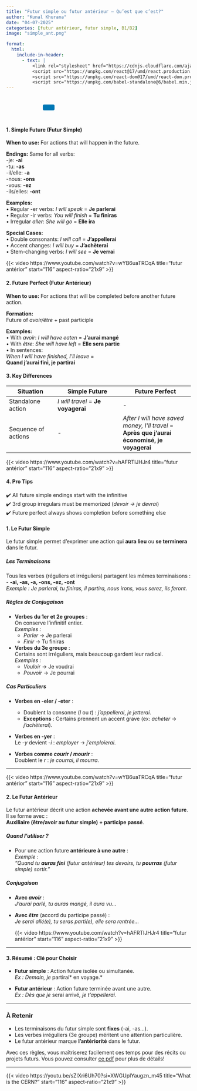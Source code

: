 ```yaml
---
title: "Futur simple ou futur antérieur – Qu’est que c’est?"
author: "Kunal Khurana"
date: "04-07-2025"
categories: [futur antérieur, futur simple, B1/B2]
image: "simple_ant.png"

format:
  html:
    include-in-header:
      - text: |
          <link rel="stylesheet" href="https://cdnjs.cloudflare.com/ajax/libs/font-awesome/6.0.0/css/all.min.css"
          <script src="https://unpkg.com/react@17/umd/react.production.min.js"</script>
          <script src="https://unpkg.com/react-dom@17/umd/react-dom.production.min.js"</script>
          <script src="https://unpkg.com/babel-standalone@6/babel.min.js"</script>
---
```


::: {style="text-align: left; padding: 10px;"}
<a href="mailto:info@frenchwithkunal.ca" target="_blank" style="margin: 0 10px; color: #000;"><i class="fas fa-envelope fa-lg"></i></a> <a href="https://www.instagram.com/frenchwithkunal" target="_blank" style="margin: 0 10px; color: #E1306C;"><i class="fab fa-instagram fa-lg"></i></a> <a href="https://frenchwithkunal.ca" target="_blank" style="margin: 0 10px; color: #0077b5;"><i class="fas fa-globe fa-lg"></i></a> <a href="https://whatsapp.com/channel/0029Vb57n2e7dmegpjYpyi3V" target="_blank" style="margin: 0 10px; color: #25D366;"><i class="fab fa-whatsapp fa-lg"></i></a> <button onclick="copyLink()" style="background-color: #0077b5; color: white; padding: 8px 16px; border: none; border-radius: 4px; cursor: pointer; margin-left: 10px;"> <i class="fas fa-copy"></i> </button> [Link copied!]{#copy-message style="margin-left: 10px; color: green; display: none;"}
:::

::: {#react-root}
:::

```{=html}
<script type="text/babel">
 const ProfilePage = () => {
  const { useState, useEffect } = React;
  const [redirectCounter, setRedirectCounter] = useState(4);
  const [isRedirecting, setIsRedirecting] = useState(false);

  const isFrench = document.documentElement.lang === "fr";

  const translations = {
    noAccess: isFrench 
      ? "Vous n'avez pas accès à cette page."
      : "You don't have access to this page.",
    subscribe: isFrench
      ? "Veuillez vous abonner pour obtenir l'accès."
      : "Please subscribe to gain access.",
    redirecting: isFrench
      ? `Redirection vers la page d'abonnement dans ${redirectCounter} secondes...`
      : `Redirecting to subscription page in ${redirectCounter} seconds...`
  };

  const refreshToken = async () => {
    const storedRefreshToken = localStorage.getItem("refreshToken");

    if (!storedRefreshToken) {
      window.location.href = "/login.html";
      return null;
    }

    try {
      const response = await fetch("https://frenchwithkunal-cdf6ea3f88ce.herokuapp.com/api/v1/auth/refresh-token", {
        method: "POST",
        headers: {
          "Content-Type": "application/json",
        },
        body: JSON.stringify({ refreshToken: storedRefreshToken }),
      });

      if (!response.ok) {
        localStorage.removeItem("accessToken");
        localStorage.removeItem("refreshToken");
        window.location.href = "/login.html";
        return null;
      }

      const data = await response.json();
      localStorage.setItem("accessToken", data.accessToken);
      return data.accessToken;
    } catch (error) {
      localStorage.removeItem("accessToken");
      localStorage.removeItem("refreshToken");
      window.location.href = "/login.html";
      return null;
    }
  };

  const fetchWithAuth = async (url, options = {}) => {
    let accessToken = localStorage.getItem("accessToken");

    options.headers = {
      ...options.headers,
      Authorization: `Bearer ${accessToken}`,
      "Content-Type": "application/json",
    };

    let response = await fetch(url, options);

    if (response.status === 401) {
      console.log("Access token expired, attempting to refresh...");

      // Refresh token
      accessToken = await refreshToken();

      if (!accessToken) return null;

      options.headers.Authorization = `Bearer ${accessToken}`;
      response = await fetch(url, options);
    }

    return response.json();
  };

  const showNoAccessMessage = () => {
    setIsRedirecting(true);
    
    const noAccessMessage = `
      <div style="text-align: center; padding: 20px;">
        <h2>${translations.noAccess}</h2>
        <p>${translations.subscribe}</p>
        <p>${translations.redirecting}</p>
      </div>
    `;
    document.body.innerHTML = noAccessMessage;
    
    // Start countdown and redirect
    const redirectInterval = setInterval(() => {
      setRedirectCounter((prev) => {
        const newCounter = prev - 1;
        if (newCounter <= 0) {
          clearInterval(redirectInterval);
          window.location.href = "https://frenchwithkunal.ca/payment.html";
        }
        
        // Update the countdown text
        const countdownElement = document.querySelector('p:last-child');
        if (countdownElement) {
          countdownElement.textContent = isFrench
            ? `Redirection vers la page d'abonnement dans ${newCounter} secondes...`
            : `Redirecting to subscription page in ${newCounter} seconds...`;
        }
        
        return newCounter;
      });
    }, 1000);
  };

  useEffect(() => {
    const storedToken = localStorage.getItem('accessToken');

    if(!storedToken) {
      showNoAccessMessage();
    } else {
      const fetchData = async() => {
        const data = await fetchWithAuth("https://frenchwithkunal-cdf6ea3f88ce.herokuapp.com/api/v1/auth/me", {
          method: "POST",
        });

        if (data && data.data && data.data.hasAccess) {
          console.log(data);
        } else {
          showNoAccessMessage();
        }
      };
      fetchData();
    }
  }, []);

  return (
    <div></div>
  );
};

ReactDOM.render(
  <ProfilePage />,
  document.getElementById('react-root')
);
 </script>
```


::: {.content-visible when-profile="english"}

#### **1. Simple Future (Futur Simple)**
**When to use:** For actions that will happen in the future.

**Endings:** Same for all verbs:  
-je: **-ai**  
-tu: **-as**  
-il/elle: **-a**  
-nous: **-ons**  
-vous: **-ez**  
-ils/elles: **-ont**

**Examples:**  
• Regular -er verbs: *I will speak* = **Je parlerai**  
• Regular -ir verbs: *You will finish* = **Tu finiras**  
• Irregular *aller*: *She will go* = **Elle ira**

**Special Cases:**  
• Double consonants: *I will call* = **J'appellerai**  
• Accent changes: *I will buy* = **J'achèterai**  
• Stem-changing verbs: *I will see* = **Je verrai**

{{< video https://www.youtube.com/watch?v=wYB6uaTRCqA
    title="futur antérior"
    start="116"
    aspect-ratio="21x9" 
>}}

#### **2. Future Perfect (Futur Antérieur)**
**When to use:** For actions that will be completed before another future action.

**Formation:**  
Future of *avoir/être* + past participle

**Examples:**  
• With *avoir*: *I will have eaten* = **J'aurai mangé**  
• With *être*: *She will have left* = **Elle sera partie**  
• In sentences:  
*When I will have finished, I'll leave* =  
**Quand j'aurai fini, je partirai**

#### **3. Key Differences**
| Situation | Simple Future | Future Perfect |
|-----------|---------------|----------------|
| Standalone action | *I will travel* = **Je voyagerai** | - |
| Sequence of actions | - | *After I will have saved money, I'll travel* = **Après que j'aurai économisé, je voyagerai** |

{{< video https://www.youtube.com/watch?v=hAFRTlJHJr4
    title="futur antérior"
    start="116"
    aspect-ratio="21x9" 
>}}

#### **4. Pro Tips**
✔️ All future simple endings start with the infinitive  
✔️ 3rd group irregulars must be memorized (*devoir → je devrai*)  
✔️ Future perfect always shows completion before something else  


:::

::: {.content-visible when-profile="french"}


#### **1. Le Futur Simple**  
Le futur simple permet d’exprimer une action qui **aura lieu** ou **se terminera** dans le futur.  

##### **Les Terminaisons**  
Tous les verbes (réguliers et irréguliers) partagent les mêmes terminaisons :  
- **-ai, -as, -a, -ons, -ez, -ont**  
  *Exemple : Je parlerai, tu finiras, il partira, nous irons, vous serez, ils feront.*  

##### **Règles de Conjugaison**  
- **Verbes du 1er et 2e groupes** :  
  On conserve l’infinitif entier.  
  *Exemples :*  
  - *Parler* → Je parlerai  
  - *Finir* → Tu finiras  

- **Verbes du 3e groupe** :  
  Certains sont irréguliers, mais beaucoup gardent leur radical.  
  *Exemples :*  
  - *Vouloir* → Je voudrai  
  - *Pouvoir* → Je pourrai  

##### **Cas Particuliers**  

- **Verbes en -eler / -eter** :  
  - Doublent la consonne (*l* ou *t*) : *j’appellerai*, *je jetterai*.  
  - **Exceptions** : Certains prennent un accent grave (ex: *acheter* → *j’achèterai*).  

- **Verbes en -yer** :  
  Le *-y* devient *-i* : *employer* → *j’emploierai*.  

- **Verbes comme *courir* / *mourir*** :  
  Doublent le *r* : *je courrai*, *il mourra*.  

---

{{< video https://www.youtube.com/watch?v=wYB6uaTRCqA
    title="futur antérior"
    start="116"
    aspect-ratio="21x9" 
>}}

#### **2. Le Futur Antérieur**  
Le futur antérieur décrit une action **achevée avant une autre action future**. Il se forme avec :  
**Auxiliaire (être/avoir au futur simple) + participe passé**.  

##### **Quand l’utiliser ?**  
- Pour une action future **antérieure à une autre** :  
  *Exemple :*  
  *"Quand tu **auras fini** (futur antérieur) tes devoirs, tu **pourras** (futur simple) sortir."*  

##### **Conjugaison**  
- **Avec *avoir*** :  
  *J’aurai parlé, tu auras mangé, il aura vu...*  

- **Avec *être*** (accord du participe passé) :  
  *Je serai allé(e), tu seras parti(e), elle sera rentrée...*  

  {{< video https://www.youtube.com/watch?v=hAFRTlJHJr4
    title="futur antérior"
    start="116"
    aspect-ratio="21x9" 
>}}

---

#### **3. Résumé : Clé pour Choisir**  
- **Futur simple** : Action future isolée ou simultanée.  
  *Ex : Demain, je *partirai* en voyage.*  

- **Futur antérieur** : Action future terminée avant une autre.  
  *Ex : Dès que je *serai arrivé*, je t’appellerai.*  

---

### **À Retenir**  
- Les terminaisons du futur simple sont **fixes** (-ai, -as...).  
- Les verbes irréguliers (3e groupe) méritent une attention particulière.  
- Le futur antérieur marque **l’antériorité** dans le futur.  

Avec ces règles, vous maîtriserez facilement ces temps pour des récits ou projets futurs. Vous pouvez consulter [ce pdf](https://drive.google.com/file/d/1h3o_wE2rgDlpxYq5JZbvkjnh6XCQ9gXN/view?usp=drive_link) pour plus de détails! 

---
:::



{{< video https://youtu.be/sZlXri6Uh70?si=XWGUplYaugzn_m45
    title="What is the CERN?"
    start="116"
    aspect-ratio="21x9" 
>}}
